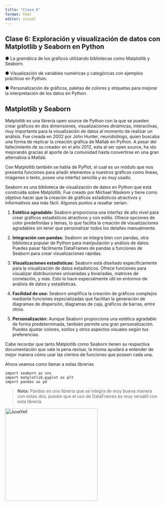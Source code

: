 ```yaml
---
title: "Clase_6"
format: html
editor: visual
---
```


## **Clase 6: Exploración y visualización de datos con Matplotlib y Seaborn en Python**

● La gramática de los gráficos utilizando bibliotecas como Matplotlib y Seaborn.

● Visualización de variables numéricas y categóricas con ejemplos prácticos en Python.

● Personalización de gráficos, paletas de colores y etiquetas para mejorar la interpretación de los datos en Python.

## Matplotlib y Seaborn

Matplotlib es una librería open source de Python con la que se pueden crear gráficos en dos dimensiones, visualizaciones dinámicas, interactivas, muy importante para la visualización de datos al momento de realizar un análisis. Fue creada en 2002 por John Hunter, neurobiólogo, quien buscaba una forma de replicar la creación gráfica de Matlab en Python. A pesar del fallecimiento de su creador en el año 2012, esta al ser open source, ha ido mejorando gracias al aporte de la comunidad hasta convertirse en una gran alternativa a Matlab.

Con Matplotlib también se habla de PyPlot, el cual es un módulo que nos presenta funciones para añadir elementos a nuestros gráficos como líneas, imágenes o texto, posee una interfaz sencilla y es muy usado.

Seaborn es una biblioteca de visualización de datos en Python que está construida sobre Matplotlib. Fue creado por Michael Waskom y tiene como objetivo hacer que la creación de gráficos estadísticos atractivos y informativos sea más fácil. Algunos puntos a resaltar serían:

1.  **Estética agradable:** Seaborn proporciona una interfaz de alto nivel para crear gráficos estadísticos atractivos y con estilo. Ofrece opciones de color predefinidas y temas, lo que facilita la creación de visualizaciones agradables sin tener que personalizar todos los detalles manualmente.

2.  **Integración con pandas:** Seaborn se integra bien con pandas, otra biblioteca popular de Python para manipulación y análisis de datos. Puedes pasar fácilmente DataFrames de pandas a funciones de Seaborn para crear visualizaciones rápidas.

3.  **Visualizaciones estadísticas:** Seaborn está diseñado específicamente para la visualización de datos estadísticos. Ofrece funciones para visualizar distribuciones univariadas y bivariadas, matrices de correlación, y más. Esto lo hace especialmente útil en entornos de análisis de datos y estadísticas.

4.  **Facilidad de uso:** Seaborn simplifica la creación de gráficos complejos mediante funciones especializadas que facilitan la generación de diagramas de dispersión, diagramas de caja, gráficos de barras, entre otros.

5.  **Personalización:** Aunque Seaborn proporciona una estética agradable de forma predeterminada, también permite una gran personalización. Puedes ajustar colores, estilos y otros aspectos visuales según tus preferencias.

Cabe recordar que tanto Matplotlib como Seaborn tienen su respectiva documentación que vale la pena revisar, la misma ayudará a entender de mejor manera cómo usar las cientos de funciones que poseen cada una. 

Ahora veamos como llamar a estas librerias

```phyton

import seaborn as sns
import matplotlib.pyplot as plt
import pandas as pd

```
>**Nota:** Pandas es una librería que se integra de muy buena manera con estas dos, puesto que el uso de DataFrames es muy versátil con esta librería.

<div>

<p style="text-align:center;">

<img src="images/meme1.jpg" alt="JuveYell" width="300px"/>

</p>

</div>
